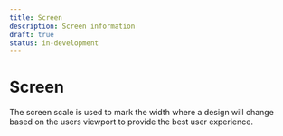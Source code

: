 ```yaml
---
title: Screen
description: Screen information
draft: true
status: in-development
---
```


# Screen

The screen scale is used to mark the width where a design will change based on the users viewport to provide the best user experience.

<ScreenSizeTable />
